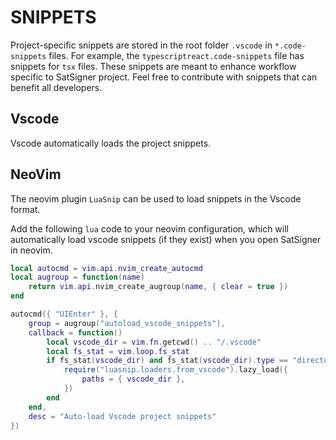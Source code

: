 # SNIPPETS

Project-specific snippets are stored in the root folder `.vscode` in
`*.code-snippets` files. For example, the `typescriptreact.code-snippets` file
has snippets for `tsx` files. These snippets are meant to enhance workflow
specific to SatSigner project. Feel free to contribute with snippets that can
benefit all developers.

## Vscode

Vscode automatically loads the project snippets.

## NeoVim

The neovim plugin `LuaSnip` can be used to load snippets in the Vscode format.

Add the following `lua` code to your neovim configuration, which will
automatically load vscode snippets (if they exist) when you open SatSigner
in neovim.

```lua
local autocmd = vim.api.nvim_create_autocmd
local augroup = function(name)
    return vim.api.nvim_create_augroup(name, { clear = true })
end

autocmd({ "UIEnter" }, {
    group = augroup("autoload_vscode_snippets"),
    callback = function()
        local vscode_dir = vim.fn.getcwd() .. "/.vscode"
        local fs_stat = vim.loop.fs_stat
        if fs_stat(vscode_dir) and fs_stat(vscode_dir).type == "directory" then
            require("luasnip.loaders.from_vscode").lazy_load({
                paths = { vscode_dir },
            })
        end
    end,
    desc = "Auto-load Vscode project snippets"
})
```
